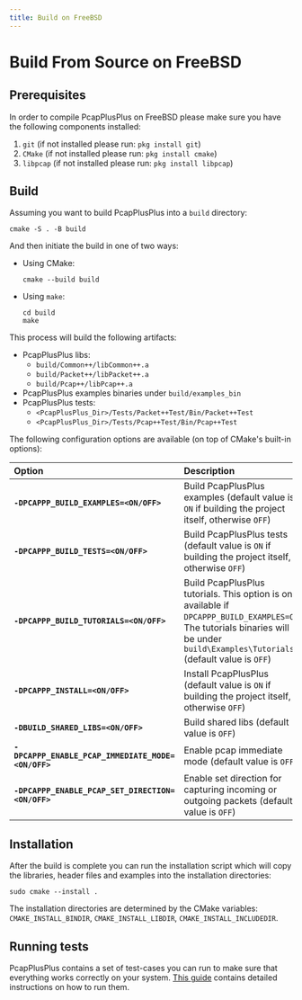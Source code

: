 ```yaml
---
title: Build on FreeBSD
---
```


# Build From Source on FreeBSD

## Prerequisites

In order to compile PcapPlusPlus on FreeBSD please make sure you have the following components installed:

1. `git` (if not installed please run: `pkg install git`)
2. `CMake` (if not installed please run: `pkg install cmake`)
3. `libpcap` (if not installed please run: `pkg install libpcap`)

## Build

Assuming you want to build PcapPlusPlus into a `build` directory:

```console
cmake -S . -B build
```

And then initiate the build in one of two ways:

- Using CMake:
  ```console
  cmake --build build
  ```
- Using `make`:
  ```console
  cd build
  make
  ```

This process will build the following artifacts:

- PcapPlusPlus libs:
  - `build/Common++/libCommon++.a`
  - `build/Packet++/libPacket++.a`
  - `build/Pcap++/libPcap++.a`
- PcapPlusPlus examples binaries under `build/examples_bin`
- PcapPlusPlus tests:
  - `<PcapPlusPlus_Dir>/Tests/Packet++Test/Bin/Packet++Test`
  - `<PcapPlusPlus_Dir>/Tests/Pcap++Test/Bin/Pcap++Test`

The following configuration options are available (on top of CMake's built-in options):

| Option                                             | Description                                                                                                                                                                          |
| :------------------------------------------------- | :----------------------------------------------------------------------------------------------------------------------------------------------------------------------------------- |
| **`-DPCAPPP_BUILD_EXAMPLES=<ON/OFF>`**             | Build PcapPlusPlus examples (default value is `ON` if building the project itself, otherwise `OFF`)                                                                                  |
| **`-DPCAPPP_BUILD_TESTS=<ON/OFF>`**                | Build PcapPlusPlus tests (default value is `ON` if building the project itself, otherwise `OFF`)                                                                                     |
| **`-DPCAPPP_BUILD_TUTORIALS=<ON/OFF>`**            | Build PcapPlusPlus tutorials. This option is only available if `DPCAPPP_BUILD_EXAMPLES=ON`. The tutorials binaries will be under `build\Examples\Tutorials` (default value is `OFF`) |
| **`-DPCAPPP_INSTALL=<ON/OFF>`**                    | Install PcapPlusPlus (default value is `ON` if building the project itself, otherwise `OFF`)                                                                                         |
| **`-DBUILD_SHARED_LIBS=<ON/OFF>`**                 | Build shared libs (default value is `OFF`)                                                                                                                                           |
| **`-DPCAPPP_ENABLE_PCAP_IMMEDIATE_MODE=<ON/OFF>`** | Enable pcap immediate mode (default value is `OFF`)                                                                                                         |
| **`-DPCAPPP_ENABLE_PCAP_SET_DIRECTION=<ON/OFF>`**  | Enable set direction for capturing incoming or outgoing packets (default value is `OFF`)                                                                                             |

## Installation

After the build is complete you can run the installation script which will copy the libraries, header files and examples into the installation directories:

```shell
sudo cmake --install .
```

The installation directories are determined by the CMake variables: `CMAKE_INSTALL_BINDIR`, `CMAKE_INSTALL_LIBDIR`, `CMAKE_INSTALL_INCLUDEDIR`.

## Running tests

PcapPlusPlus contains a set of test-cases you can run to make sure that everything works correctly on your system. [This guide](../tests) contains detailed instructions on how to run them.
